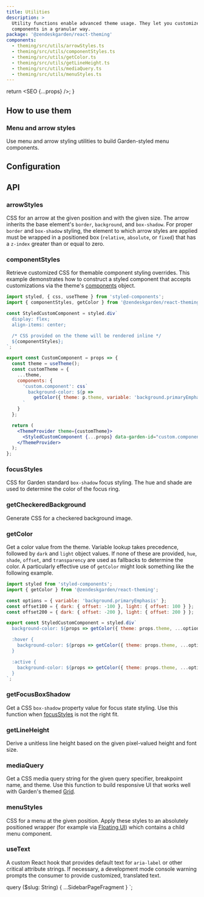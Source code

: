 ```yaml
---
title: Utilities
description: >
  Utility functions enable advanced theme usage. They let you customize
  components in a granular way.
package: '@zendeskgarden/react-theming'
components:
  - theming/src/utils/arrowStyles.ts
  - theming/src/utils/componentStyles.ts
  - theming/src/utils/getColor.ts
  - theming/src/utils/getLineHeight.ts
  - theming/src/utils/mediaQuery.ts
  - theming/src/utils/menuStyles.ts
---
```



  return <SEO {...props} />;
}

## How to use them

### Menu and arrow styles

Use menu and arrow styling utilities to build Garden-styled menu components.


<CodeExample code={MenuArrowStylesCode}>
  <MenuArrowStyles />
</CodeExample>

## Configuration


<Configuration reactPackage={props.data.mdx.package} components={COMPONENTS} />

## API

### arrowStyles

CSS for an arrow at the given position and with the given size. The arrow
inherits the base element's `border`, `background`, and `box-shadow`. For
proper `border` and `box-shadow` styling, the element to which arrow styles
are applied must be wrapped in a positioned box (`relative`, `absolute`, or
`fixed`) that has a `z-index` greater than or equal to zero.

<PropSheet components={COMPONENTS} componentName="arrowStyles" headerName="Parameter" />

### componentStyles

Retrieve customized CSS for themable component styling overrides. This example
demonstrates how to construct a styled component that accepts customizations via
the theme's [components](/components/theme-object#components) object.

```jsx
import styled, { css, useTheme } from 'styled-components';
import { componentStyles, getColor } from '@zendeskgarden/react-theming';

const StyledCustomComponent = styled.div`
  display: flex;
  align-items: center;

  /* CSS provided on the theme will be rendered inline */
  ${componentStyles};
`;

export const CustomComponent = props => {
  const theme = useTheme();
  const customTheme = {
    ...theme,
    components: {
      'custom.component': css`
        background-color: ${p =>
          getColor({ theme: p.theme, variable: 'background.primaryEmphasis' })};
      `
    }
  };

  return (
    <ThemeProvider theme={customTheme}>
      <StyledCustomComponent {...props} data-garden-id="custom.component" />
    </ThemeProvider>
  );
};
```

<PropSheet components={COMPONENTS} componentName="componentStyles" headerName="Parameter" />

### focusStyles

CSS for Garden standard `box-shadow` focus styling. The hue and shade are used
to determine the color of the focus ring.

<PropSheet components={COMPONENTS} componentName="focusStyles" headerName="Parameter" />

### getCheckeredBackground

Generate CSS for a checkered background image.

<PropSheet components={COMPONENTS} componentName="getCheckeredBackground" headerName="Parameter" />

### getColor

Get a color value from the theme. Variable lookup takes precedence, followed by
`dark` and `light` object values. If none of these are provided, `hue`, `shade`,
`offset`, and `transparency` are used as fallbacks to determine the color. A
particularly effective use of `getColor` might look something like the following
example.

```jsx
import styled from 'styled-components';
import { getColor } from '@zendeskgarden/react-theming';

const options = { variable: 'background.primaryEmphasis' };
const offset100 = { dark: { offset: -100 }, light: { offset: 100 } };
const offset200 = { dark: { offset: -200 }, light: { offset: 200 } };

export const StyledCustomComponent = styled.div`
  background-color: ${props => getColor({ theme: props.theme, ...options })};

  :hover {
    background-color: ${props => getColor({ theme: props.theme, ...options, ...offset100 })};
  }

  :active {
    background-color: ${props => getColor({ theme: props.theme, ...options, ...offset200 })};
  }
`;
```

<PropSheet components={COMPONENTS} componentName="getColor" headerName="Parameter" />

### getFocusBoxShadow

Get a CSS `box-shadow` property value for focus state styling. Use this function
when [focusStyles](#focusstyles) is not the right fit.

<PropSheet components={COMPONENTS} componentName="getFocusBoxShadow" headerName="Parameter" />

### getLineHeight

Derive a unitless line height based on the given pixel-valued height and font size.

<PropSheet components={COMPONENTS} componentName="getLineHeight" headerName="Parameter" />

### mediaQuery

Get a CSS media query string for the given query specifier, breakpoint name,
and theme. Use this function to build responsive UI that works well with
Garden's themed [Grid](/components/grid).

<PropSheet components={COMPONENTS} componentName="mediaQuery" headerName="Parameter" />

### menuStyles

CSS for a menu at the given position. Apply these styles to an absolutely
positioned wrapper (for example via [Floating UI](https://floating-ui.com/))
which contains a child menu component.

<PropSheet components={COMPONENTS} componentName="menuStyles" headerName="Parameter" />

### useText

A custom React hook that provides default text for `aria-label` or other
critical attribute strings. If necessary, a development mode console warning
prompts the consumer to provide customized, translated text.

<PropSheet components={COMPONENTS} componentName="useText" headerName="Parameter" />


  query ($slug: String) {
    ...SidebarPageFragment
  }
`;
